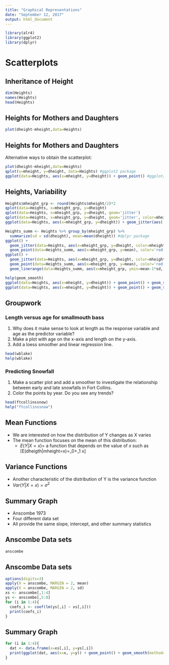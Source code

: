 ```yaml
---
title: "Graphical Representations"
date: "September 12, 2017"
output: html_document
---
```



```r
library(alr4)
library(ggplot2)
library(dplyr)
```

# Scatterplots

## Inheritance of Height

```r
dim(Heights)
names(Heights)
head(Heights)
```




## Heights for Mothers and Daughters

```r
plot(dheight~mheight,data=Heights)
```

## Heights for Mothers and Daughters

Alternative ways to obtain the scatterplot:

```r
plot(dheight~mheight,data=Heights)
qplot(x=mheight, y=dheight, data=Heights) #ggplot2 package
ggplot(data=Heights, aes(x=mheight, y=dheight)) + geom_point() #ggplot2 package
```


## Heights, Variability

```r
Heights$mheight_grp <- round(Heights$mheight/2)*2
qplot(data=Heights, x=mheight_grp, y=dheight)
qplot(data=Heights, x=mheight_grp, y=dheight, geom='jitter')
qplot(data=Heights, x=mheight_grp, y=dheight, geom='jitter', color=mheight)
ggplot(data=Heights, aes(x=mheight_grp, y=dheight)) + geom_jitter(aes( color=mheight_grp), alpha=0.5)
```

```r
Heights_summ <- Heights %>% group_by(mheight_grp) %>% 
  summarize(sd = sd(dheight), mean=mean(dheight)) #dplyr package
ggplot() + 
  geom_jitter(data=Heights, aes(x=mheight_grp, y=dheight, color=mheight), alpha=0.5) + 
  geom_point(data=Heights_summ, aes(x=mheight_grp, y=mean), color='red',size=2) 
ggplot() + 
  geom_jitter(data=Heights, aes(x=mheight_grp, y=dheight, color=mheight), alpha=0.5) + 
  geom_point(data=Heights_summ, aes(x=mheight_grp, y=mean), color='red',size=2) +
  geom_linerange(data=Heights_summ, aes(x=mheight_grp, ymin=mean-1*sd, ymax=mean+1*sd), color='red')
```

```r
help(geom_smooth)
ggplot(data=Heights, aes(x=mheight, y=dheight)) + geom_point() + geom_smooth(method='loess') 
ggplot(data=Heights, aes(x=mheight, y=dheight)) + geom_point() + geom_smooth(method='loess') + geom_smooth(method='lm', color='red') 
```


## Groupwork


### Length versus age for smallmouth bass
1. Why does it make sense to look at length as the response variable and age as the predictor variable?
2. Make a plot with age on the x-axis and length on the y-axis.
3. Add a loess smoother and linear regression line. 

```r
head(wblake)
help(wblake)
```


### Predicting Snowfall
1. Make a scatter plot and add a smoother to investigate the relationship between early and late snowfalls in Fort Collins.
2. Color the points by year.  Do you see any trends?

```r
head(ftcollinssnow)
help("ftcollinssnow")
```



## Mean Functions

- We are interested on how the distribution of Y changes as X varies
- The mean function focuses on the mean of this distribution:
  - $E(Y|X=x)=$ a function that depends on the value of $x$ such as
  \[E(dheigth|mheight=x)=\beta_0+\beta_1 x\]

## Variance Functions
 - Another characteristic of the distribution of Y is the variance function
 - $Var(Y|X=x)=\sigma^2$

## Summary Graph 

- Anscombe 1973
- Four different data set
- All provide the same slope, intercept, and other summary statistics

## Anscombe Data sets

```r
anscombe
```

## Anscombe Data sets

```r
options(digits=3)
apply(X = anscombe, MARGIN = 2, mean)
apply(X = anscombe, MARGIN = 2, sd)
xs <- anscombe[,1:4]
ys <- anscombe[,5:8]
for (i in 1:4){
  coefs_i <- coef(lm(ys[,i] ~ xs[,i]))
  print(coefs_i)
}
```

## Summary Graph
```r
for (i in 1:4){
  dat <- data.frame(x=xs[,i], y=ys[,i])
  print(ggplot(dat, aes(x=x, y=y)) + geom_point() + geom_smooth(method='lm'))
}
```

